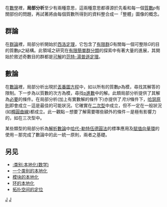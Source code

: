 在[[數學|數學]]裡，'''局部分析'''至少有兩種意思，這兩種意思都導源於先看和每一個[[質數|質數]]''p''有關部份的問題，再試著將由每個質數所得到的資料整合成一「整體」圖像的概念。

==群論==

在[[群論|群論]]裡，局部分析開始於[[西洛定理|西洛定理]]，它包含了[[有限群|有限群]]''G''有關每一個可整除''G''的目的質數''p''之結構。此領域之研究在[[有限簡單群分類|有限簡單群分類]]的探索中有著大量的進展，其開始於敘述奇數目的群都是[[可解群|可解]]的[[范特-湯普遜定理|范特-湯普遜定理]]。

==數論==

在[[數論|數論]]裡，局部分析出現於[[丟番圖方程|丟番圖方程]]中，如以所有的質數''p''為模，尋找其解答的限制。下一步為以質數的次方為模，尋找[[p進數|p進數]]中的解。此類局部分析提供了其解為[[必要和充分條件|必要]]的條件。在局部分析(加上有實數解的條件下)亦提供了''充分''條件下，[[哈瑟原則|哈瑟原則]]即會成立－這是最佳的可能狀況。它確實在[[二次型|二次型]]中成立，但不一定在一般狀況(如[[橢圓曲線|橢圓曲線]])都成立。此一觀點－想要了解需要哪些額外的條件－是極有影響力的，如在三次型中。

某些類型的局部分析為[[解析數論|解析數論]]中[[哈代-勒特伍德圓法|哈代-勒特伍德圓法]]的標準應用及[[賦值向量環|賦值向量環]]的使用－那完成了數論中的此一統一原則，兩者之基礎。

==另见==
*[[:类别:本地化(数学)|:类别:本地化(数学)]]
*[[一个类别的本地化|一个类别的本地化]]
*[[模块的本地化|模块的本地化]]
*[[环的本地化|环的本地化]]
*[[拓扑空间的定位|拓扑空间的定位]]

[[Category:数论|J]]
[[Category:有限群|J]]